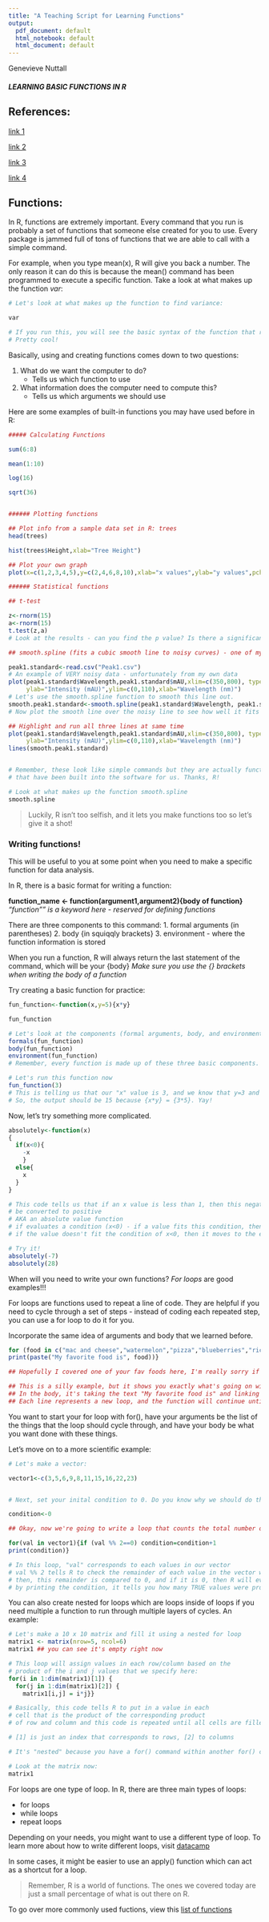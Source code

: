 ```yaml
---
title: "A Teaching Script for Learning Functions"
output:
  pdf_document: default
  html_notebook: default
  html_document: default
---
```

Genevieve Nuttall


##### LEARNING BASIC FUNCTIONS IN R

## **References:**

[link 1](http://mosaic-web.org/go/Master-Starting.pdf)

[link 2](https://campus.datacamp.com/courses/writing-functions-in-r/a-quick-refresher?ex=1)

[link 3](https://www.datacamp.com/community/tutorials/tutorial-on-loops-in-r#gs.5WuQQ7c)

[link 4](https://www.r-bloggers.com/how-to-write-the-first-for-loop-in-r/)

## Functions:

In R, functions are extremely important. Every command that you run is probably a set of functions that someone else created for you to use. Every package is jammed full of tons of functions that we are able to call with a simple command. 

For example, when you type mean(x), R will give you back a number. The only reason it can do this is because the mean() command has been programmed to execute a specific function. 
Take a look at what makes up the function *var*:

```r

# Let's look at what makes up the function to find variance:

var

# If you run this, you will see the basic syntax of the function that runs when you run the var() command, where the function is stored, and what it is named as ("var" in this case). 
# Pretty cool!

```

Basically, using and creating functions comes down to two questions: 

1. What do we want the computer to do? 
      * Tells us which function to use
      
2. What information does the  computer need to compute this? 
      * Tells us which arguments we should use


 Here are some examples of built-in functions you may have used before in R:
```r
##### Calculating Functions

sum(6:8)

mean(1:10)

log(16)

sqrt(36)


###### Plotting functions

## Plot info from a sample data set in R: trees
head(trees)

hist(trees$Height,xlab="Tree Height")

## Plot your own graph
plot(x=c(1,2,3,4,5),y=c(2,4,6,8,10),xlab="x values",ylab="y values",pch=8)

###### Statistical functions

## t-test

z<-rnorm(15)
a<-rnorm(15)
t.test(z,a)
# Look at the results - can you find the p value? Is there a significant difference?

## smooth.spline (fits a cubic smooth line to noisy curves) - one of my favorites!

peak1.standard<-read.csv("Peak1.csv")
# An example of VERY noisy data - unfortunately from my own data 
plot(peak1.standard$Wavelength,peak1.standard$mAU,xlim=c(350,800), type="l", pch=1,cex=0.6,las=TRUE, 
     ylab="Intensity (mAU)",ylim=c(0,110),xlab="Wavelength (nm)")
# Let's use the smooth.spline function to smooth this line out.
smooth.peak1.standard<-smooth.spline(peak1.standard$Wavelength, peak1.standard$mAU)
# Now plot the smooth line over the noisy line to see how well it fits

## Highlight and run all three lines at same time
plot(peak1.standard$Wavelength,peak1.standard$mAU,xlim=c(350,800), type="l", pch=1,cex=0.6,las=TRUE, 
     ylab="Intensity (mAU)",ylim=c(0,110),xlab="Wavelength (nm)")
lines(smooth.peak1.standard)


# Remember, these look like simple commands but they are actually functions 
# that have been built into the software for us. Thanks, R! 

# Look at what makes up the function smooth.spline
smooth.spline
```


> Luckily, R isn't too selfish, and it lets you make functions too so let's give it a shot! 



### Writing functions! 

This will be useful to you at some point when you need to make a specific function for data analysis.

In R, there is a basic format for writing a function:


**function_name <- function(argument1,argument2){body of function}**
*"function"" is a keyword here - reserved for defining functions*

There are three components to this command:
1. formal arguments (in parentheses)
2. body {in squiqqly brackets}
3. environment - where the function information is stored

When you run a function, R will always return the last statement of the command, which will be your {body}
*Make sure you use the {} brackets when writing the body of a function*

Try creating a basic function for practice: 
```r

fun_function<-function(x,y=5){x*y}

fun_function

# Let's look at the components (formal arguments, body, and environment) of this function:
formals(fun_function)
body(fun_function)
environment(fun_function)
# Remember, every function is made up of these three basic components.

# Let's run this function now
fun_function(3)
# This is telling us that our "x" value is 3, and we know that y=3 and the body is {x*y}
# So, the output should be 15 because {x*y} = {3*5}. Yay!
```

Now, let's try something more complicated.
```r
absolutely<-function(x)
{
  if(x<0){
    -x
    }
  else{
    x
  }
}

# This code tells us that if an x value is less than 1, then this negative value should 
# be converted to positive
# AKA an absolute value function
# if evaluates a condition (x<0) - if a value fits this condition, then it will execute the body of the if clause then comes next {-x}, so R will make the value a -(-x), or positive x
# if the value doesn't fit the condition of x<0, then it moves to the else clause {x} so then R will just return the positive values

# Try it!
absolutely(-7)
absolutely(28)
```

When will you need to write your own functions? *For loops* are good examples!!!

For loops are functions used to repeat a line of code. They are helpful if you need to cycle through a set of steps - instead of coding each repeated step, you can use a for loop to do it for you.

Incorporate the same idea of arguments and body that we learned before.
```r
for (food in c("mac and cheese","watermelon","pizza","blueberries","rice krispie treat")){
print(paste("My favorite food is", food))}

## Hopefully I covered one of your fav foods here, I'm really sorry if not.

## This is a silly example, but it shows you exactly what's going on with the loop. 
## In the body, it's taking the text "My favorite food is" and linking it to the arguments specified as "food" arguments. 
## Each line represents a new loop, and the function will continue until it runs out of arguments.
```

You want to start your for loop with for(), have your arguments be the list of the things that the loop should cycle through, and have your body be what you want done with these things.

Let's move on to a more scientific example: 
```r

# Let's make a vector:

vector1<-c(3,5,6,9,8,11,15,16,22,23)


# Next, set your inital condition to 0. Do you know why we should do this? 

condition<-0

## Okay, now we're going to write a loop that counts the total number of even values in our vector:

for(val in vector1){if (val %% 2==0) condition=condition+1
print(condition)}

# In this loop, "val" corresponds to each values in our vector
# val %% 2 tells R to check the remainder of each value in the vector when divided by 2
# then, this remainder is compared to 0, and if it is 0, then R will evaluate it as TRUE 
# by printing the condition, it tells you how many TRUE values were processed in the loop

```

You can also create nested for loops which are loops inside of loops if you need multiple a function to run through multiple layers of cycles. An example: 

```r

# Let's make a 10 x 10 matrix and fill it using a nested for loop
matrix1 <- matrix(nrow=5, ncol=6)
matrix1 ## you can see it's empty right now

# This loop will assign values in each row/column based on the 
# product of the i and j values that we specify here:
for(i in 1:dim(matrix1)[1]) {
  for(j in 1:dim(matrix1)[2]) {
    matrix1[i,j] = i*j}}

# Basically, this code tells R to put in a value in each 
# cell that is the product of the corresponding product 
# of row and column and this code is repeated until all cells are filled

# [1] is just an index that corresponds to rows, [2] to columns

# It's "nested" because you have a for() command within another for() command

# Look at the matrix now:
matrix1
```

For loops are one type of loop. In R, there are three main types of loops:

* for loops
* while loops
* repeat loops

Depending on your needs, you might want to use a different type of loop. To learn more about how to write different loops, visit [datacamp](https://www.datacamp.com/community/tutorials/tutorial-on-loops-in-r#gs.5WuQQ7c)

In some cases, it might be easier to use an apply() function which can act as a shortcut for a loop. 



> Remember, R is a world of functions. The ones we covered today are just a small percentage of what is out there on R. 

To go over more commonly used fuctions, view this [list of functions](http://www.sr.bham.ac.uk/~ajrs/R/r-function_list.html)

